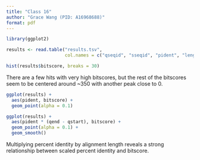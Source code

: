 ```yaml
---
title: "Class 16"
author: "Grace Wang (PID: A16968688)"
format: pdf
---
```


```r
library(ggplot2)
```


```r
results <- read.table("results.tsv", 
                      col.names = c("qseqid", "sseqid", "pident", "length", "mismatch", "gapopen", "qstart", "qend", "sstart", "send", "evalue", "bitscore"))
```

```r
hist(results$bitscore, breaks = 30)
```

There are a few hits with very high bitscores, but the rest of the bitscores seem to be centered around ~350 with another peak close to 0. 

```r
ggplot(results) + 
  aes(pident, bitscore) + 
  geom_point(alpha = 0.1)
```

```r
ggplot(results) + 
  aes(pident * (qend - qstart), bitscore) + 
  geom_point(alpha = 0.1) + 
  geom_smooth()
```

Multiplying percent identity by alignment length reveals a strong relationship between scaled percent identity and bitscore. 